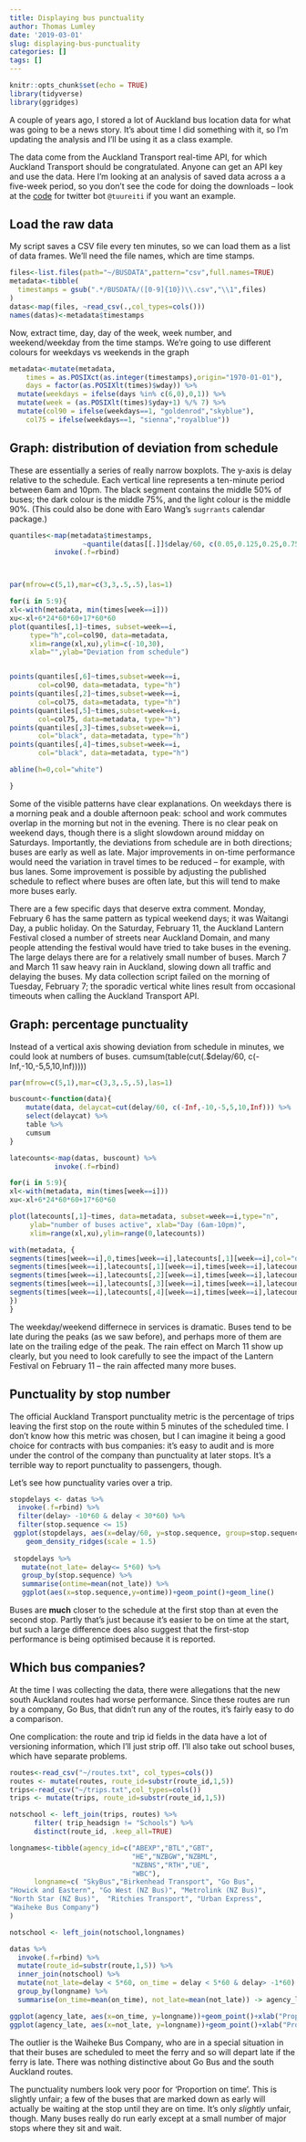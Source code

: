 ```yaml
---
title: Displaying bus punctuality
author: Thomas Lumley
date: '2019-03-01'
slug: displaying-bus-punctuality
categories: []
tags: []
---
```


```r
knitr::opts_chunk$set(echo = TRUE)
library(tidyverse)
library(ggridges)
```

A couple of years ago, I stored a lot of Auckland bus location data for what was going to be a news story. It's about time I did something with it, so I'm updating the analysis and I'll be using it as a class example. 

The data come from the Auckland Transport real-time API, for which Auckland Transport should be congratulated. Anyone can get an API key and use the data.  Here I'm looking at an analysis of saved data across a a five-week period, so you don't see the code for doing the downloads -- look at the [code](https://github.com/tslumley/busbot) for twitter bot `@tuureiti` if you want an example. 

## Load the raw data

My script saves a CSV file every ten minutes, so we can load them as a list of data frames. We'll need the file names, which are time stamps.

```r
files<-list.files(path="~/BUSDATA",pattern="csv",full.names=TRUE)
metadata<-tibble(
  timestamps = gsub(".*/BUSDATA/([0-9]{10})\\.csv","\\1",files)
)
datas<-map(files, ~read_csv(.,col_types=cols()))
names(datas)<-metadata$timestamps
```

Now, extract time, day, day of the week, week number, and weekend/weekday from the time stamps. We're going to use different colours for weekdays vs weekends in the graph

```r
metadata<-mutate(metadata,
    times = as.POSIXct(as.integer(timestamps),origin="1970-01-01"),
    days = factor(as.POSIXlt(times)$wday)) %>%
  mutate(weekdays = ifelse(days %in% c(6,0),0,1)) %>%
  mutate(week = (as.POSIXlt(times)$yday+1) %/% 7) %>%
  mutate(col90 = ifelse(weekdays==1, "goldenrod","skyblue"),
    col75 = ifelse(weekdays==1, "sienna","royalblue"))
```


## Graph: distribution of deviation from schedule

These are essentially a series of really narrow boxplots. The y-axis is delay relative to the schedule. Each vertical line represents a ten-minute period between 6am and 10pm.  The black segment contains the middle 50% of buses; the dark colour is the middle 75%, and the light colour is the middle 90%.  (This could also be done with Earo Wang's `sugrrants` calendar package.)

```r
quantiles<-map(metadata$timestamps,
                  ~quantile(datas[[.]]$delay/60, c(0.05,0.125,0.25,0.75,0.875,0.95), na.rm=TRUE)) %>%
           invoke(.f=rbind)



par(mfrow=c(5,1),mar=c(3,3,.5,.5),las=1)

for(i in 5:9){
xl<-with(metadata, min(times[week==i]))
xu<-xl+6*24*60*60+17*60*60
plot(quantiles[,1]~times, subset=week==i,
     type="h",col=col90, data=metadata,
     xlim=range(xl,xu),ylim=c(-10,30), 
     xlab="",ylab="Deviation from schedule")


points(quantiles[,6]~times,subset=week==i,
       col=col90, data=metadata, type="h")
points(quantiles[,2]~times,subset=week==i,
       col=col75, data=metadata, type="h")
points(quantiles[,5]~times,subset=week==i,
       col=col75, data=metadata, type="h")
points(quantiles[,3]~times,subset=week==i,
       col="black", data=metadata, type="h")
points(quantiles[,4]~times,subset=week==i,
       col="black", data=metadata, type="h")

abline(h=0,col="white")

}

```

Some of the visible patterns have clear explanations.  On weekdays there is a morning peak and a double afternoon peak: school and work commutes overlap in the morning but not in the evening.  There is no clear peak on weekend days, though there is a slight slowdown around midday on Saturdays.  Importantly, the deviations from schedule are in both directions; buses are early as well as late.  Major improvements in on-time performance would need the variation in travel times to be reduced -- for example, with bus lanes. Some improvement is possible by adjusting the published schedule to reflect where buses are often late, but this will tend to make more buses early.

There are a few specific days that deserve extra comment. Monday, February 6 has the same pattern as typical weekend days; it was Waitangi Day, a public holiday.  On the Saturday, February 11, the Auckland Lantern Festival closed a number of streets near Auckland Domain, and many people attending the festival would have tried to take buses in the evening. The large delays there are for a relatively small number of buses. March 7 and March 11 saw heavy rain in Auckland, slowing down all traffic and delaying the buses.  My data collection script failed on the morning of Tuesday, February 7; the sporadic vertical white lines result from occasional timeouts when calling the Auckland Transport API.

## Graph: percentage punctuality

Instead of a vertical axis showing deviation from schedule in minutes, we could look at numbers of buses. 
cumsum(table(cut(.$delay/60, c(-Inf,-10,-5,5,10,Inf)))))
```r
par(mfrow=c(5,1),mar=c(3,3,.5,.5),las=1)

buscount<-function(data){
    mutate(data, delaycat=cut(delay/60, c(-Inf,-10,-5,5,10,Inf))) %>%
    select(delaycat) %>%
    table %>%
    cumsum
}

latecounts<-map(datas, buscount) %>%
           invoke(.f=rbind)

for(i in 5:9){
xl<-with(metadata, min(times[week==i]))
xu<-xl+6*24*60*60+17*60*60

plot(latecounts[,1]~times, data=metadata, subset=week==i,type="n",
     ylab="number of buses active", xlab="Day (6am-10pm)", 
     xlim=range(xl,xu),ylim=range(0,latecounts))

with(metadata, {
segments(times[week==i],0,times[week==i],latecounts[,1][week==i],col="darkred")
segments(times[week==i],latecounts[,1][week==i],times[week==i],latecounts[,2][week==i],col="orange")
segments(times[week==i],latecounts[,2][week==i],times[week==i],latecounts[,3][week==i],col="green")
segments(times[week==i],latecounts[,3][week==i],times[week==i],latecounts[,4][week==i],col="orange")
segments(times[week==i],latecounts[,4][week==i],times[week==i],latecounts[,5][week==i],col="darkred")
})
}
```

The weekday/weekend differnece in services is dramatic.  Buses tend to be late during the peaks (as we saw before), and perhaps more of them are late on the trailing edge of the peak.  The rain effect on March 11 show up clearly, but you need to look carefully to see the impact of the Lantern Festival on February 11 -- the rain affected many more buses. 

## Punctuality by stop number

The official Auckland Transport punctuality metric is the percentage of trips leaving the first stop on the route within 5 minutes of the scheduled time.  I don't know how this metric was chosen, but I can imagine it being a good choice for contracts with bus companies: it's easy to audit and is more under the control of the company than punctuality at later stops.  It's a terrible way to report punctuality to passengers, though. 

Let's see how punctuality varies over a trip.

```r
stopdelays <- datas %>% 
  invoke(.f=rbind) %>%
  filter(delay> -10*60 & delay < 30*60) %>%
  filter(stop.sequence <= 15) 
 ggplot(stopdelays, aes(x=delay/60, y=stop.sequence, group=stop.sequence))+
    geom_density_ridges(scale = 1.5)
 
 stopdelays %>% 
   mutate(not_late= delay<= 5*60) %>% 
   group_by(stop.sequence) %>% 
   summarise(ontime=mean(not_late)) %>%
   ggplot(aes(x=stop.sequence,y=ontime))+geom_point()+geom_line()
```

Buses are **much** closer to the schedule at the first stop than at even the second stop.  Partly that's just because it's easier to be on time at the start, but such a large difference does also suggest that the first-stop performance is being optimised because it is reported. 

## Which bus companies?

At the time I was collecting the data, there were allegations that the new south Auckland routes had worse performance.  Since these routes are run by a company, Go Bus, that didn't run any of the routes, it's fairly easy to do a comparison.

One complication: the route and trip id fields in the data have a lot of versioning information, which I'll just strip off. I'll also take out school buses, which have separate problems.

```r
routes<-read_csv("~/routes.txt", col_types=cols())
routes <- mutate(routes, route_id=substr(route_id,1,5))
trips<-read_csv("~/trips.txt",col_types=cols())
trips <- mutate(trips, route_id=substr(route_id,1,5))

notschool <- left_join(trips, routes) %>% 
      filter( trip_headsign != "Schools") %>% 
      distinct(route_id, .keep_all=TRUE)

longnames<-tibble(agency_id=c("ABEXP","BTL","GBT",
                              "HE","NZBGW","NZBML",
                              "NZBNS","RTH","UE",
                              "WBC"),
      longname=c( "SkyBus","Birkenhead Transport", "Go Bus", 
"Howick and Eastern", "Go West (NZ Bus)", "Metrolink (NZ Bus)", 
"North Star (NZ Bus)",  "Ritchies Transport", "Urban Express", 
"Waiheke Bus Company")	
)

notschool <- left_join(notschool,longnames)

datas %>% 
  invoke(.f=rbind) %>%
  mutate(route_id=substr(route,1,5)) %>% 
  inner_join(notschool) %>%
  mutate(not_late=delay < 5*60, on_time = delay < 5*60 & delay> -1*60) %>%
  group_by(longname) %>%
  summarise(on_time=mean(on_time), not_late=mean(not_late)) -> agency_late

ggplot(agency_late, aes(x=on_time, y=longname))+geom_point()+xlab("Proportion on time")+ylab("")
ggplot(agency_late, aes(x=not_late, y=longname))+geom_point()+xlab("Proportion not late")+ylab("")
```

The outlier is the Waiheke Bus Company, who are in a special situation in that their buses are scheduled to meet the ferry and so will depart late if the ferry is late. There was nothing distinctive about Go Bus and the south Auckland routes.

The punctuality numbers look very poor for 'Proportion on time'. This is slightly unfair; a few of the buses that are marked down as early will actually be waiting at the stop until they are on time. It's only *slightly* unfair, though. Many buses really do run early except at a small number of major stops where they sit and wait.

